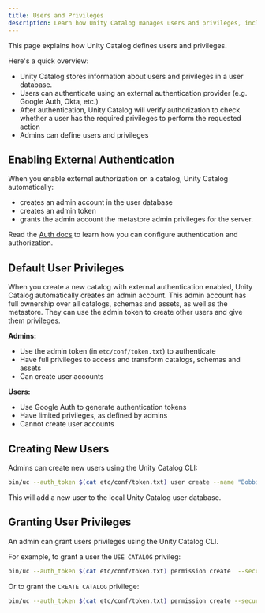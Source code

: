 ```yaml
---
title: Users and Privileges
description: Learn how Unity Catalog manages users and privileges, including user authentication, authorization, and privilege management. Understand how to create users, grant privileges, and work with admin accounts.
---
```


This page explains how Unity Catalog defines users and privileges.

Here's a quick overview:

- Unity Catalog stores information about users and privileges in a user database.
- Users can authenticate using an external authentication provider (e.g. Google Auth, Okta, etc.)
- After authentication, Unity Catalog will verify authorization to check whether a user has the required privileges to perform the requested action
- Admins can define users and privileges

## Enabling External Authentication

When you enable external authorization on a catalog, Unity Catalog automatically:

- creates an admin account in the user database
- creates an admin token
- grants the admin account the metastore admin privileges for the server.

Read the [Auth docs](/server/auth) to learn how you can configure authentication and authorization.

## Default User Privileges

When you create a new catalog with external authentication enabled, Unity Catalog automatically creates an admin account. This admin account has full ownership over all catalogs, schemas and assets, as well as the metastore. They can use the admin token to create other users and give them privileges.

**Admins:**

- Use the admin token (in `etc/conf/token.txt`) to authenticate
- Have full privileges to access and transform catalogs, schemas and assets
- Can create user accounts

**Users:**

- Use Google Auth to generate authentication tokens
- Have limited privileges, as defined by admins
- Cannot create user accounts

## Creating New Users

Admins can create new users using the Unity Catalog CLI:

```sh
bin/uc --auth_token $(cat etc/conf/token.txt) user create --name "Bobbie Draper" --email bobbie@rocinante
```

This will add a new user to the local Unity Catalog user database.

## Granting User Privileges

An admin can grant users privileges using the Unity Catalog CLI.

For example, to grant a user the `USE CATALOG` privileg:

```sh
bin/uc --auth_token $(cat etc/conf/token.txt) permission create  --securable_type catalog --name unity --privilege 'USE CATALOG' --principal bobbie@rocinante
```

Or to grant the `CREATE CATALOG` privilege:

```sh
bin/uc --auth_token $(cat etc/conf/token.txt) permission create --securable_type metastore --name metastore --privilege "CREATE CATALOG" --principal bobbie@rocinante
```
